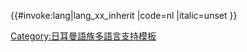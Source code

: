 <includeonly>{{#invoke:lang|lang_xx_inherit
|code=nl
|italic=unset
}}</includeonly><noinclude>
{{Documentation|Template:Lang-x/doc}}
[[Category:日耳曼語族多語言支持模板]]
</noinclude>